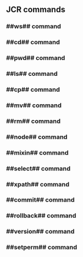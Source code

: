 == JCR commands ==

=== ##ws## command ===
{{include document="ws.wiki" /}}

=== ##cd## command ===
{{include document="cd.wiki" /}}

=== ##pwd## command ===
{{include document="pwd.wiki" /}}

=== ##ls## command ===
{{include document="ls.wiki" /}}

=== ##cp## command ===
{{include document="cp.wiki" /}}

=== ##mv## command ===
{{include document="mv.wiki" /}}

=== ##rm## command ===
{{include document="rm.wiki" /}}

=== ##node## command ===
{{include document="node.wiki" /}}

=== ##mixin## command ===
{{include document="mixin.wiki" /}}

=== ##select## command ===
{{include document="select.wiki" /}}

=== ##xpath## command ===
{{include document="xpath.wiki" /}}

=== ##commit## command ===
{{include document="commit.wiki" /}}

=== ##rollback## command ===
{{include document="rollback.wiki" /}}

=== ##version## command ===
{{include document="version.wiki" /}}

=== ##setperm## command ===
{{include document="setperm.wiki" /}}
